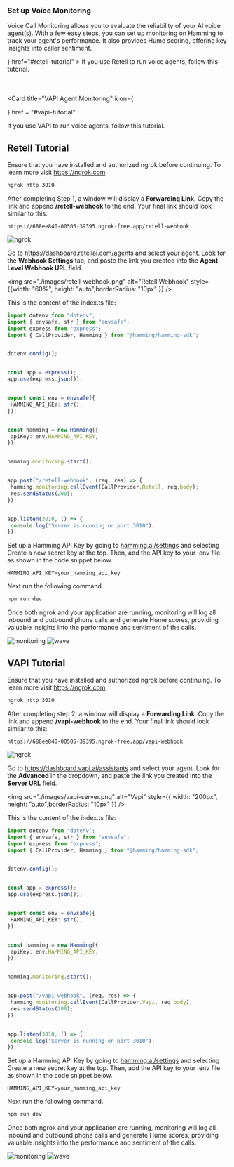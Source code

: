 ### Set up Voice Monitoring

Voice Call Monitoring allows you to evaluate the reliability of your AI voice agent(s). With a few easy steps, you can set up monitoring on Hamming to track your agent's performance. It also provides Hume scoring, offering key insights into caller sentiment.


<CardGroup cols={2}>
  <Card 
  title="Retell Agent Monitoring" 
  icon = {<svg width="50" height="50" viewBox="0 0 768 768" fill="none" xmlns="http://www.w3.org/2000/svg">
<rect width="50" height="50" fill="none"/>
<path fill-rule="evenodd" clip-rule="evenodd" d="M319.132 221.838C340.626 221.838 358.051 204.413 358.051 182.919C358.051 161.425 340.626 144 319.132 144C297.637 144 280.213 161.425 280.213 182.919C280.213 204.413 297.637 221.838 319.132 221.838ZM478.632 384C503.175 372.719 520.216 347.917 520.216 319.136C520.216 279.729 488.271 247.784 448.865 247.784C420.085 247.784 395.284 264.824 384.002 289.366C372.72 264.824 347.919 247.784 319.138 247.784C279.732 247.784 247.787 279.729 247.787 319.136C247.787 347.917 264.829 372.719 289.372 384C264.829 395.282 247.787 420.083 247.787 448.865C247.787 488.271 279.732 520.216 319.138 520.216C347.919 520.216 372.72 503.176 384.002 478.635C395.284 503.176 420.085 520.216 448.865 520.216C488.271 520.216 520.216 488.271 520.216 448.865C520.216 420.083 503.175 395.282 478.632 384ZM384.002 419.095C391.119 403.613 403.616 391.117 419.098 384C403.616 376.884 391.119 364.387 384.002 348.905C376.884 364.387 364.387 376.884 348.905 384C364.387 391.117 376.884 403.613 384.002 419.095ZM474.81 182.919C474.81 197.248 463.193 208.865 448.864 208.865C434.534 208.865 422.918 197.248 422.918 182.919C422.918 168.589 434.534 156.973 448.864 156.973C463.193 156.973 474.81 168.589 474.81 182.919ZM182.919 345.08C197.248 345.08 208.865 333.464 208.865 319.134C208.865 304.805 197.248 293.188 182.919 293.188C168.589 293.188 156.973 304.805 156.973 319.134C156.973 333.464 168.589 345.08 182.919 345.08ZM345.083 585.08C345.083 599.409 333.467 611.026 319.137 611.026C304.808 611.026 293.191 599.409 293.191 585.08C293.191 570.75 304.808 559.134 319.137 559.134C333.467 559.134 345.083 570.75 345.083 585.08ZM585.083 474.81C599.412 474.81 611.029 463.193 611.029 448.864C611.029 434.534 599.412 422.918 585.083 422.918C570.753 422.918 559.137 434.534 559.137 448.864C559.137 463.193 570.753 474.81 585.083 474.81ZM202.384 182.918C202.384 193.666 193.671 202.378 182.924 202.378C172.177 202.378 163.465 193.666 163.465 182.918C163.465 172.171 172.177 163.459 182.924 163.459C193.671 163.459 202.384 172.171 202.384 182.918ZM182.924 604.542C193.671 604.542 202.384 595.83 202.384 585.083C202.384 574.335 193.671 565.623 182.924 565.623C172.177 565.623 163.465 574.335 163.465 585.083C163.465 595.83 172.177 604.542 182.924 604.542ZM604.542 585.083C604.542 595.83 595.83 604.542 585.083 604.542C574.335 604.542 565.623 595.83 565.623 585.083C565.623 574.335 574.335 565.623 585.083 565.623C595.83 565.623 604.542 574.335 604.542 585.083ZM585.083 202.378C595.83 202.378 604.542 193.666 604.542 182.918C604.542 172.171 595.83 163.459 585.083 163.459C574.335 163.459 565.623 172.171 565.623 182.918C565.623 193.666 574.335 202.378 585.083 202.378ZM487.783 585.08C487.783 606.574 470.359 623.999 448.864 623.999C427.37 623.999 409.945 606.574 409.945 585.08C409.945 563.586 427.37 546.161 448.864 546.161C470.359 546.161 487.783 563.586 487.783 585.08ZM585.083 358.054C606.577 358.054 624.002 340.629 624.002 319.135C624.002 297.64 606.577 280.216 585.083 280.216C563.589 280.216 546.164 297.64 546.164 319.135C546.164 340.629 563.589 358.054 585.083 358.054ZM221.838 448.867C221.838 470.361 204.413 487.786 182.919 487.786C161.425 487.786 144 470.361 144 448.867C144 427.373 161.425 409.948 182.919 409.948C204.413 409.948 221.838 427.373 221.838 448.867Z" fill="white"/>
</svg>}
  href="#retell-tutorial"
>
If you use Retell to run voice agents, follow this tutorial.
  </Card>

  <Card 
  title="VAPI Agent Monitoring" 
  icon={<svg version="1.0" xmlns="http://www.w3.org/2000/svg"
 width="50" height="50" viewBox="0 0 1700.000000 2700.000000"
 preserveAspectRatio="xMidYMid meet">

<g transform="translate(0.000000,1284.000000) scale(0.100000,-0.100000)"
fill="#ffffff" stroke="none">
<path d="M2875 6140 c467 -39 962 -245 1277 -531 116 -104 318 -326 370 -405
117 -176 356 -643 677 -1319 216 -453 290 -607 651 -1342 248 -504 311 -597
453 -668 104 -52 171 -26 312 120 97 101 108 120 454 825 352 715 856 1718
944 1880 142 260 158 284 321 480 224 269 479 481 731 609 255 128 475 189
812 226 178 19 275 19 483 0 273 -25 398 -44 545 -81 224 -57 374 -125 550
-250 157 -112 202 -149 364 -302 272 -258 362 -374 501 -647 132 -258 168
-377 189 -622 14 -152 14 -391 1 -503 -16 -135 -84 -406 -140 -557 -82 -218
38 29 -1800 -3688 -2035 -4116 -2219 -4484 -2276 -4575 -174 -273 -428 -531
-713 -724 -109 -74 -354 -197 -460 -230 -211 -67 -553 -129 -706 -128 -130 0
-493 46 -619 78 -196 49 -514 192 -669 300 -253 177 -473 401 -637 650 -93
141 -391 740 -1387 2794 -140 289 -403 824 -583 1190 -180 366 -357 726 -393
800 -91 191 -944 1942 -1224 2515 -427 870 -505 1042 -558 1227 -56 192 -70
308 -70 593 0 249 10 368 40 476 9 30 25 90 36 134 12 44 39 121 60 172 21 51
39 99 39 106 0 8 15 38 34 65 18 28 36 62 40 76 17 68 238 355 383 497 194
190 303 271 525 391 266 143 506 241 748 305 288 76 409 87 695 63z"/>
</g>
</svg>}
  href = "#vapi-tutorial"
>
If you use VAPI to run voice agents, follow this tutorial.
</Card>


</CardGroup>



## Retell Tutorial

<Note> 

Ensure that you have installed and authorized ngrok before continuing. To learn more visit https://ngrok.com.

</Note>

<Steps>


 <Step title="Start ngrok" >

  ```bash
ngrok http 3010
```
 
  </Step>

<Step title="Set up Retell AI Webhook">

After completing Step 1, a window will display a **Forwarding Link**. Copy the link and append **/retell-webhook** to the end. Your final link should look similar to this:

```
https://688ee840-00505-39395.ngrok-free.app/retell-webhook
```


<Accordion icon="terminal" title="Finding Your Forwarding Link">
<img src="./images/ngrok-setup-screen.png" alt="ngrok" style={{ width: "400", height: "auto",borderRadius: "10px" }} />
</Accordion>



Go to https://dashboard.retellai.com/agents and select your agent. Look for the **Webhook Settings** tab, and paste the link you created into the **Agent Level Webhook URL** field.


<img src="./images/retell-webhook.png" alt="Retell Webhook" style={{width: "60%", height: "auto",borderRadius: "10px" }} />

  </Step>

<Step title="Create a Node.js server that handles the webhook request">

This is the content of the index.ts file:

```typescript
import dotenv from "dotenv";
import { envsafe, str } from "envsafe";
import express from "express";
import { CallProvider, Hamming } from "@hamming/hamming-sdk";


dotenv.config();


const app = express();
app.use(express.json());


export const env = envsafe({
 HAMMING_API_KEY: str(),
});


const hamming = new Hamming({
 apiKey: env.HAMMING_API_KEY,
});


hamming.monitoring.start();


app.post("/retell-webhook", (req, res) => {
 hamming.monitoring.callEvent(CallProvider.Retell, req.body);
 res.sendStatus(200);
});


app.listen(3010, () => {
 console.log("Server is running on port 3010");
});
```

  </Step>


<Step title="Set up your .env file" >


Set up a Hamming API Key by going to [hamming.ai/settings](https://app.hamming.ai/settings) and selecting Create a new secret key at the top. Then, add the API key to your .env file as shown in the code snippet below.

```
HAMMING_API_KEY=your_hamming_api_key
```

Next run the following command.

```bash
npm run dev
```

  </Step>

<Step title="Track Monitoring Page" >


Once both ngrok and your application are running, monitoring will log all inbound and outbound phone calls and generate Hume scores, providing valuable insights into the performance and sentiment of the calls.

<Accordion icon="phone" title="Monitoring Page">

<div style={{ display: "flex", justifyContent: "space-between" }}>
 <img src="./images/monitoring-screen.png" alt="monitoring" style={{ width: "90%", height: "auto",borderRadius: "10px" }} />
<img src="./images/wave-form.png" alt="wave" style={{ width: "85%", height: "auto",borderRadius: "10px" }} />
</div>
</Accordion>

  </Step>

</Steps>

## VAPI Tutorial

<Note> 

Ensure that you have installed and authorized ngrok before continuing. To learn more visit https://ngrok.com.

</Note>

<Steps>



 <Step title="Start ngrok" >

  ```bash
ngrok http 3010
```
 
  </Step>

<Step title="Set up VAPI AI Webhook">

After completing step 2, a window will display a **Forwarding Link**. Copy the link and append **/vapi-webhook** to the end. Your final link should look similar to this:

```
https://688ee840-00505-39395.ngrok-free.app/vapi-webhook
```


<Accordion icon="terminal" title="Finding Your Forwarding Link">
<img src="./images/ngrok-setup-screen.png" alt="ngrok" style={{ width: "200px", height: "auto",borderRadius: "10px" }} />
</Accordion>



Go to https://dashboard.vapi.ai/assistants and select your agent. Look for the **Advanced** in the dropdown, and paste the link you created into the **Server URL** field.

<img src="./images/vapi-server.png" alt="Vapi" style={{ width: "200px", height: "auto",borderRadius: "10px" }} />

  </Step>

<Step title="Create a Node.js server that handles the webhook request">

This is the content of the index.ts file:

```typescript
import dotenv from "dotenv";
import { envsafe, str } from "envsafe";
import express from "express";
import { CallProvider, Hamming } from "@hamming/hamming-sdk";


dotenv.config();


const app = express();
app.use(express.json());


export const env = envsafe({
 HAMMING_API_KEY: str(),
});


const hamming = new Hamming({
 apiKey: env.HAMMING_API_KEY,
});


hamming.monitoring.start();


app.post("/vapi-webhook", (req, res) => {
 hamming.monitoring.callEvent(CallProvider.Vapi, req.body);
 res.sendStatus(200);
});


app.listen(3010, () => {
 console.log("Server is running on port 3010");
});
```

  </Step>


<Step title="Set up your .env file" >


Set up a Hamming API Key by going to [hamming.ai/settings](https://app.hamming.ai/settings) and selecting Create a new secret key at the top. Then, add the API key to your .env file as shown in the code snippet below.

```
HAMMING_API_KEY=your_hamming_api_key
```

Next run the following command.

```bash
npm run dev
```

  </Step>

<Step title="Track Monitoring Page" >


Once both ngrok and your application are running, monitoring will log all inbound and outbound phone calls and generate Hume scores, providing valuable insights into the performance and sentiment of the calls.

<Accordion icon="phone" title="Monitoring Page">
<div style={{ display: "flex", justifyContent: "space-between" }}>
 <img src="./images/monitoring-screen.png" alt="monitoring" style={{ width: "90%", height: "auto",borderRadius: "10px" }} />
<img src="./images/wave-form.png" alt="wave" style={{ width: "85%", height: "auto",borderRadius: "10px" }} />
</div>
</Accordion>

  </Step>

</Steps>

